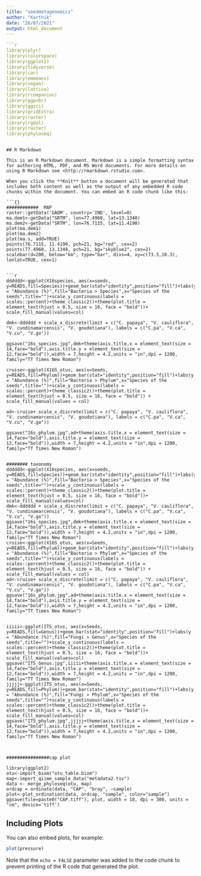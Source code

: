```yaml
---
title: "seedmetagenomics"
author: "Karthik"
date: "26/07/2021"
output: html_document
---
```


```r
```r
library(plyr)
library(colorspace)
library(ggplot2)
library(tidyverse)
library(car)
library(emmeans)
library(vegan)
library(lattice)
library(rcompanion)
library(ggpubr)
library(ggsci)
library(gridExtra)
library(raster)
library(rgdal)
library(raster)
library(phyloseq)
```

```

## R Markdown

This is an R Markdown document. Markdown is a simple formatting syntax for authoring HTML, PDF, and MS Word documents. For more details on using R Markdown see <http://rmarkdown.rstudio.com>.

When you click the **Knit** button a document will be generated that includes both content as well as the output of any embedded R code chunks within the document. You can embed an R code chunk like this:

```{}
############  MAP 
raster::getData('GADM', country='IND', level=0) 
ma.dem1<-getData("SRTM", lon=77.4960, lat=13.1348)
ma.dem2<-getData("SRTM", lon=76.7115, lat=11.4190)
plot(ma.dem1)
plot(ma.dem2)
plot(ma.s, add=TRUE)
points(76.7115, 11.4190, pch=21, bg="red", cex=2)
points(77.4960, 13.1348, pch=21, bg="skyblue2", cex=2)
scalebar(d=200, below="km", type="bar", divs=4, xy=c(73.5,10.3), lonlat=TRUE, cex=1)


```r

dddddd<-ggplot(X16species, aes(x=seeds, y=READS,fill=Species))+geom_bar(stat="identity",position="fill")+labs(y = "Abundance (%)",fill="Bacteria > Species",x="Species of the seeds",title="")+scale_y_continuous(labels = scales::percent)+theme_classic2()+theme(plot.title = element_text(hjust = 0.5, size = 16, face = "bold"))+ scale_fill_manual(values=col)

dmk<-dddddd + scale_x_discrete(limit = c("C. papaya", "V. cauliflora", "V. cundinamarcensis", "V. goudotiana"), labels = c("C.pa", "V.ca", "V.cu", "V.go"))

ggsave("16s_species.jpg",dmk+theme(axis.title.x = element_text(size = 14,face="bold"),axis.title.y = element_text(size = 12,face="bold")),width = 7,height = 4.2,units = "in",dpi = 1200, family="TT Times New Roman")

cruise<-ggplot(X16S_otus, aes(x=Seeds, y=READS,fill=Phylum))+geom_bar(stat="identity",position="fill")+labs(y = "Abundance (%)",fill="Bacteria > Phylum",x="Species of the seeds",title="")+scale_y_continuous(labels = scales::percent)+theme_classic2()+theme(plot.title = element_text(hjust = 0.5, size = 16, face = "bold")) + scale_fill_manual(values = col)

ad<-cruise+ scale_x_discrete(limit = c("C. papaya", "V. cauliflora", "V. cundinamarcensis", "V. goudotiana"), labels = c("C.pa", "V.ca", "V.cu", "V.go"))

ggsave("16s_phylum.jpg",ad+theme(axis.title.x = element_text(size = 14,face="bold"),axis.title.y = element_text(size = 12,face="bold")),width = 7,height = 4.2,units = "in",dpi = 1200, family="TT Times New Roman")


######## taxonomy 
dddddd<-ggplot(X16species, aes(x=seeds, y=READS,fill=Species))+geom_bar(stat="identity",position="fill")+labs(y = "Abundance (%)",fill="Bacteria > Species",x="Species of the seeds",title="")+scale_y_continuous(labels = scales::percent)+theme_classic2()+theme(plot.title = element_text(hjust = 0.5, size = 16, face = "bold"))+ scale_fill_manual(values=col)
dmk<-dddddd + scale_x_discrete(limit = c("C. papaya", "V. cauliflora", "V. cundinamarcensis", "V. goudotiana"), labels = c("C.pa", "V.ca", "V.cu", "V.go"))
ggsave("16s_species.jpg",dmk+theme(axis.title.x = element_text(size = 14,face="bold"),axis.title.y = element_text(size = 12,face="bold")),width = 7,height = 4.2,units = "in",dpi = 1200, family="TT Times New Roman")
cruise<-ggplot(X16S_otus, aes(x=Seeds, y=READS,fill=Phylum))+geom_bar(stat="identity",position="fill")+labs(y = "Abundance (%)",fill="Bacteria > Phylum",x="Species of the seeds",title="")+scale_y_continuous(labels = scales::percent)+theme_classic2()+theme(plot.title = element_text(hjust = 0.5, size = 16, face = "bold")) + scale_fill_manual(values = col)
ad<-cruise+ scale_x_discrete(limit = c("C. papaya", "V. cauliflora", "V. cundinamarcensis", "V. goudotiana"), labels = c("C.pa", "V.ca", "V.cu", "V.go"))
ggsave("16s_phylum.jpg",ad+theme(axis.title.x = element_text(size = 14,face="bold"),axis.title.y = element_text(size = 12,face="bold")),width = 7,height = 4.2,units = "in",dpi = 1200, family="TT Times New Roman")


iiiii<-ggplot(ITS_otus, aes(x=Seeds, y=READS,fill=Genus))+geom_bar(stat="identity",position="fill")+labs(y = "Abundance (%)",fill="Fungi > Genus",x="Species of the seeds",title="")+scale_y_continuous(labels = scales::percent)+theme_classic2()+theme(plot.title = element_text(hjust = 0.5, size = 16, face = "bold"))+ scale_fill_manual(values=col)
ggsave("ITS_Genus.jpg",iiiii+theme(axis.title.x = element_text(size = 14,face="bold"),axis.title.y = element_text(size = 12,face="bold")),width = 7,height = 4.2,units = "in",dpi = 1200, family="TT Times New Roman")
jjjjj<-ggplot(ITS_otus, aes(x=Seeds, y=READS,fill=Phylum))+geom_bar(stat="identity",position="fill")+labs(y = "Abundance (%)",fill="Fungi > Phylum",x="Species of the seeds",title="")+scale_y_continuous(labels = scales::percent)+theme_classic2()+theme(plot.title = element_text(hjust = 0.5, size = 16, face = "bold"))+ scale_fill_manual(values=col)
ggsave("ITS_phylum.jpg",jjjjj+theme(axis.title.x = element_text(size = 14,face="bold"),axis.title.y = element_text(size = 12,face="bold")),width = 7,height = 4.2,units = "in",dpi = 1200, family="TT Times New Roman")



################cap plot

library(ggplot2)
otu<-import_biom("otu_table.biom")
map<-import_qiime_sample_data("metadata2.tsv")
data <- merge_phyloseq(otu, map)
ordcap = ordinate(data, "CAP", "bray", ~sample)
plot<-plot_ordination(data, ordcap, "sample", color="sample")
ggsave(file=paste0("CAP.tiff"), plot, width = 18, dpi = 300, units = "cm", device='tiff')
```

## Including Plots

You can also embed plots, for example:

```r
plot(pressure)
```

Note that the `echo = FALSE` parameter was added to the code chunk to prevent printing of the R code that generated the plot.
